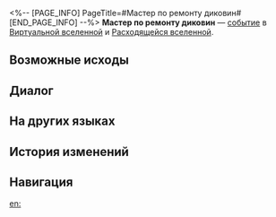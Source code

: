 <%-- [PAGE_INFO]
PageTitle=#Мастер по ремонту диковин#
[END_PAGE_INFO] --%>
{{Дополнить}}
{{ВВ Событие Инфобокс
|id                 = 12601
|Название           = 
|Изображение        = Событие ВВ Неорганическая форма жизни.png
|Испытание_в_вв     = Неизвестно
|Испытание_в_рое    = Неизвестно
|Испытание_в_зиш    = Неизвестно
|Испытание_в_рв     = Неизвестно
|Испытание_в_облнеп = Неизвестно
|Требования         = 
|Пред               = 
|След               = 
|Упоминания         = 
|Порядок            = 023
|Порядок_рв         = 043
}}
'''Мастер по ремонту диковин''' — [[Расходящаяся вселенная/События|событие]] в [[Виртуальная вселенная|Виртуальной вселенной]] и [[Расходящаяся вселенная|Расходящейся вселенной]].

==Возможные исходы==
{{Возможные исходы
|Выбор_1 = Покорите неорганических существ своим обаянием!
|Результат_1 = Заменить случайными диковинами все повреждённые.
|Путь_1   = Эрудиция
|Режимы_1  = зиш

|Выбор_2 = Проявить дружелюбие по отношению к неорганической жизни
|Результат_2 = Получить повреждаемые диковины: 1.
|Путь_2   = Изобилие
|Режимы_2  = рой

|Выбор_3 = Сделать приятный неорганический обмен!
|Результат_3 = Заменить все диковины на повреждаемые.
|Путь_3   = Радость
|Режимы_3  = рой

|Выбор_4 = Починить повреждённую диковину
|Результат_4 = Потратить 50 космических фрагментов и восстановить 1 повреждённую диковину.
|Режимы_4  = вв,зиш,рой

|Выбор_5 = Починить все повреждённые диковины
|Результат_5 = Потратить 100 космических фрагментов и восстановить все повреждённые диковины.
|Режимы_5  = вв,зиш,рой

|Выбор_6 = Починить повреждённую диковину
|Результат_6 = Потратить 20 космических фрагментов и восстановить 1 повреждённую диковину.
|Режимы_6  = облнеп

|Выбор_7 = Починить все повреждённые диковины
|Результат_7 = Потратить 50 космических фрагментов и восстановить все повреждённые диковины.
|Режимы_7  = облнеп,рв

|Выбор_8 = Проявить дружелюбие по отношению к неорганической жизни
|Результат_8 = Получить повреждаемые диковины: 1.
|Режимы_8  = облнеп

|Выбор_9 = Сделать приятный неорганический обмен!
|Результат_9 = Заменить все диковины на повреждаемые.
|Режимы_9  = облнеп,рв

|Выбор_10 = Уйти
|Результат_10 = Вам это не нужно.
|Режимы_10  = вв,зиш,облнеп,рой

|Выбор_11 = Покорите неорганических существ своим обаянием!
|Результат_11 = Заменить случайными диковинами все повреждённые.
|Режимы_11  = рв
}}

==Диалог==
{{Диалог Начало}}
:{{tx}}
{{Диалог Конец}}

==На других языках==
{{На других языках
|en   = The Curio Fixer
|zhs  = 奇物修理专家
|zht  = 奇物修理專家
|ja   = {{Rubi|奇物修理|きぶつしゅうり}}エキスパート
|ko   = 기물 수리 전문가
|es   = Reparador de objetos raros
|fr   = Le réparateur de bizarrerie
|ru   = Мастер по ремонту диковин
|th   = ผู้เชี่ยวชาญการซ่อมแซมวัตถุหายาก
|vi   = Thợ Sửa Chữa Vật Thể Lạ
|de   = Der Kuriositätenreparateur
|id   = Kang Servis Benda Langka
|pt   = Reparador de Curios
}}

==История изменений==
{{История изменений|null}}

==Навигация==
{{События ВВ Навбокс}}

[[en:]]